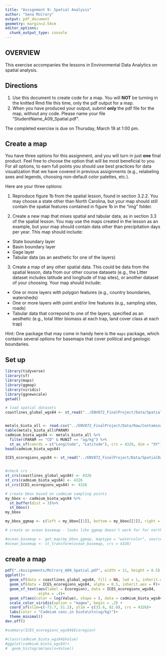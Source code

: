 ```yaml
---
title: "Assignment 9: Spatial Analysis"
author: "Sena McCrory"
output: pdf_document
geometry: margin=2.54cm
editor_options: 
  chunk_output_type: console
---
```


## OVERVIEW

This exercise accompanies the lessons in Environmental Data Analytics on spatial analysis. 

## Directions
1. Use this document to create code for a map. You will **NOT** be turning in the knitted Rmd file this time, only the pdf output for a map.
2. When you have produced your output, submit **only** the pdf file for the map, without any code. Please name your file "StudentName_A09_Spatial.pdf".

The completed exercise is due on Thursday, March 19 at 1:00 pm.

## Create a map

You have three options for this assignment, and you will turn in just **one** final product. Feel free to choose the option that will be most beneficial to you. For all options, to earn full points you should use best practices for data visualization that we have covered in previous assignments (e.g., relabeling axes and legends, choosing non-default color palettes, etc.).

Here are your three options: 

1. Reproduce figure 1b from the spatial lesson, found in section 3.2.2. You may choose a state other than North Carolina, but your map should still contain the spatial features contained in figure 1b in the "img" folder. 

2. Create a new map that mixes spatial and tabular data, as in section 3.3 of the spatial lesson. You may use the maps created in the lesson as an example, but your map should contain data other than precipitation days per year. This map should include: 

* State boundary layer
* Basin boundary layer
* Gage layer
* Tabular data (as an aesthetic for one of the layers)

3. Create a map of any other spatial data. This could be data from the spatial lesson, data from our other course datasets (e.g., the Litter dataset includes latitude and longitude of trap sites), or another dataset of your choosing.  Your map should include: 

* One or more layers with polygon features (e.g., country boundaries, watersheds)
* One or more layers with point and/or line features (e.g., sampling sites, roads)
* Tabular data that correpond to one of the layers, specified as an aesthetic (e.g., total litter biomass at each trap, land cover class at each trap)

Hint: One package that may come in handy here is the `maps` package, which contains several options for basemaps that cover political and geologic boundaries.


## Set up
```r
library(tidyverse)
library(sf)
library(maps)
library(ggmap)
library(viridis)
library(ggnewscale)
getwd()

# load spatial datasets
coastlines_global_wgs84 <- st_read("../ENV872_FinalProject/Data/SpatialData/GSHHS_shp/l/GSHHS_l_L1.shp")


metals_biota_all <- read.csv("../ENV872_FinalProject/Data/Raw/ContaminantsBiota.csv")
table(metals_biota_all$PARAM)
cadmium_biota_wgs84 <- metals_biota_all %>%
  filter(PARAM == "CD" & MUNIT == "ug/kg") %>%
  st_as_sf(coords = c("Longitude", "Latitude"), crs = 4326, dim = "XY")
head(cadmium_biota_wgs84)

ICES_ecoregions_wgs84 <- st_read("../ENV872_FinalProject/Data/SpatialData/ICES_ecoregions_20171207_erase_ESRI.shp")


#check crs - 
st_crs(coastlines_global_wgs84) <- 4326
st_crs(cadmium_biota_wgs84) <- 4326
st_crs(ICES_ecoregions_wgs84) <- 4326

# create bbox based on cadmium sampling points
my_bbox <- cadmium_biota_wgs84 %>%
  st_buffer(dist = 3)%>%
  st_bbox()
my_bbox

my_bbox_ggmap <- c(left = my_bbox[[1]], bottom = my_bbox[[2]], right = my_bbox[[3]], top = my_bbox[[4]])

# create an ocean basemap - looks like ggmap doesn't work for far north coords, cannot reproject :( booooo

#ocean_basemap <- get_map(my_bbox_ggmap, maptype = "watercolor", source = 'stamen', zoom = 3)
#ocean_basemap <- st_transform(ocean_basemap, crs = 4326)

```


## create a map

```r

pdf("./Assignments/McCrory_A09_Spatial.pdf", width = 11, height = 8.5)
ggplot()+
  geom_sf(data = coastlines_global_wgs84, fill = NA, lwd = 1, inherit.aes = FALSE)+
  geom_sf(data = ICES_ecoregions_wgs84, alpha = 0.5, inherit.aes = F)+ 
  geom_sf_text(aes(label = Ecoregion), data = ICES_ecoregions_wgs84, 
               alpha = .4)+
  geom_sf(aes(color = log(Value), shape = ), data = cadmium_biota_wgs84, inherit.aes = F, shape = 18, size = .5, alpha = 0.5)+ 
  scale_color_viridis(option = "magma", begin = .2) + 
  coord_sf(xlim=c(-73.7, 51.2), ylim = c(33.6, 82.0), crs = 4326)+
  labs(color = "Cadmium conc.in biota\nln(ug/kg)")+
  theme_minimal()
dev.off()

#summary(ICES_ecoregions_wgs84$Ecoregion)

#class(cadmium_biota_wgs84$Value)
#ggplot(cadmium_biota_wgs84)+
#  geom_histogram(aes(x=Value))

```


